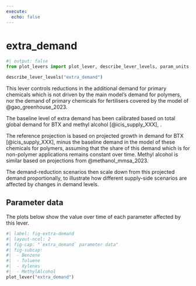 ```yaml
---
execute:
  echo: false
---
```


# extra_demand

```python
#| output: false
from plot_levers import plot_lever, describe_lever_levels, param_units
```

```python
describe_lever_levels("extra_demand")
```

This lever controls reductions in the additional demand for primary chemicals which is not driven by the main model's demand for polymers, nor the demand of primary chemicals for fertilisers covered by the model of @gao_greenhouse_2023.

The baseline level of extra demand has been calibrated based on total global demand for BTX and methyl alcohol [@icis_supply_XXX], .

The reference projection is based on projected growth in demand for BTX [@icis_supply_XXX], minus the baseline demand in the model of these chemicals for polymers, assuming that the share of this demand which is for non-polymer applications remains constant over time.  Methyl alcohol is similar based on projections from @methanol_mmsa_2023.

The demand-reduction scenarios then scale down from this projected demand proportionally, to illustrate how different supply-side scenarios are affected by changes in demand levels.

<!-- Beyond this, @meng_planet_2023 consider projected additional demand for BTX and methyl alcohol due to new low-carbon technologies such as wind turbines and solar PV. -->

## Parameter data

The plots below show the value over time of each parameter affected by this lever.

```python
#| label: fig-extra-demand
#| layout-ncol: 2
#| fig-cap: "`extra_demand` parameter data"
#| fig-subcap:
#|  - Benzene
#|  - Toluene
#|  - Xylenes
#|  - MethylAlcohol
plot_lever("extra_demand")
```
